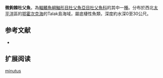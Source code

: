 {{Speciesbox
| name = 微鉤棘杜父魚
| status = NE
| status_system = IUCN3.1
| genus = Porocottus
| species = minutus
| authority = [[Schmidt|Schmidt]], 1935
| synonyms = 
}}
'''微鉤棘杜父魚'''，為[[輻鰭魚綱|輻鰭魚綱]][[鮋形目|鮋形目]][[杜父魚亞目|杜父魚亞目]][[杜父魚科|杜父魚科]]的其中一[[種|種]]。分布於西北[[太平洋|太平洋]]區的[[鄂霍次克海|鄂霍次克海]]的Talak島海域，屬底棲性魚類，深度約水深0至30公尺。

==参考文献==
*{{FishBase_species|genus=Porocottus|species=minutus|year=2011|month=12}}

== 扩展阅读 ==
{{refbegin}}
{{wikispecies-inline|Porocottus minutus|微鉤棘杜父魚}}
{{refend}}
{{Taxonbar|from=Q2936742}}

[[Category:鉤棘杜父魚屬|minutus]]


{{鮋形目小作品}}